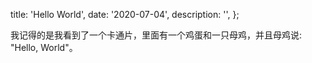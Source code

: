 
  title: 'Hello World',
  date: '2020-07-04',
  description: '',
};

我记得的是我看到了一个卡通片，里面有一个鸡蛋和一只母鸡，并且母鸡说: "Hello, World"。

